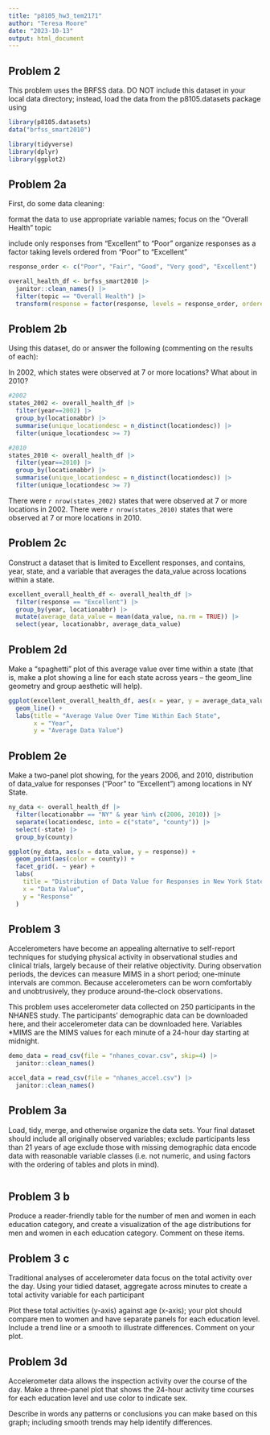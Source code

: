 ```yaml
---
title: "p8105_hw3_tem2171"
author: "Teresa Moore"
date: "2023-10-13"
output: html_document
---
```

## Problem 2
This problem uses the BRFSS data. DO NOT include this dataset in your local data directory; instead, load the data from the p8105.datasets package using

```r
library(p8105.datasets)
data("brfss_smart2010")

library(tidyverse)
library(dplyr)
library(ggplot2)
```

## Problem 2a
First, do some data cleaning:

format the data to use appropriate variable names;
focus on the “Overall Health” topic

include only responses from “Excellent” to “Poor”
organize responses as a factor taking levels ordered from “Poor” to “Excellent”

```r
response_order <- c("Poor", "Fair", "Good", "Very good", "Excellent")

overall_health_df <- brfss_smart2010 |>
  janitor::clean_names() |>
  filter(topic == "Overall Health") |>
  transform(response = factor(response, levels = response_order, ordered = TRUE))

```


## Problem 2b
Using this dataset, do or answer the following (commenting on the results of each):

In 2002, which states were observed at 7 or more locations? What about in 2010?

```r
#2002
states_2002 <- overall_health_df |>
  filter(year==2002) |>
  group_by(locationabbr) |>
  summarise(unique_locationdesc = n_distinct(locationdesc)) |>
  filter(unique_locationdesc >= 7)

#2010
states_2010 <- overall_health_df |>
  filter(year==2010) |>
  group_by(locationabbr) |>
  summarise(unique_locationdesc = n_distinct(locationdesc)) |>
  filter(unique_locationdesc >= 7)

```

There were `r nrow(states_2002)` states that were observed at 7 or more locations in 2002.
There were `r nrow(states_2010)` states that were observed at 7 or more locations in 2010.

## Problem 2c
Construct a dataset that is limited to Excellent responses, and contains, year, state, and a variable that averages the data_value across locations within a state.

```r
excellent_overall_health_df <- overall_health_df |>
  filter(response == "Excellent") |>
  group_by(year, locationabbr) |>
  mutate(average_data_value = mean(data_value, na.rm = TRUE)) |>
  select(year, locationabbr, average_data_value)
```


## Problem 2d
Make a “spaghetti” plot of this average value over time within a state (that is, make a plot showing a line for each state across years – the geom_line geometry and group aesthetic will help).

```r
ggplot(excellent_overall_health_df, aes(x = year, y = average_data_value, group = locationabbr, color = locationabbr)) +
  geom_line() +
  labs(title = "Average Value Over Time Within Each State",
       x = "Year",
       y = "Average Data Value")
```


## Problem 2e
Make a two-panel plot showing, for the years 2006, and 2010, distribution of data_value for responses (“Poor” to “Excellent”) among locations in NY State.

```r
ny_data <- overall_health_df |>
  filter(locationabbr == "NY" & year %in% c(2006, 2010)) |>
  separate(locationdesc, into = c("state", "county")) |>
  select(-state) |>
  group_by(county)

ggplot(ny_data, aes(x = data_value, y = response)) +
  geom_point(aes(color = county)) +
  facet_grid(. ~ year) +
  labs(
    title = "Distribution of Data Value for Responses in New York State",
    x = "Data Value",
    y = "Response"
  )
```

## Problem 3

Accelerometers have become an appealing alternative to self-report techniques for studying physical activity in observational studies and clinical trials, largely because of their relative objectivity. During observation periods, the devices can measure MIMS in a short period; one-minute intervals are common. Because accelerometers can be worn comfortably and unobtrusively, they produce around-the-clock observations.

This problem uses accelerometer data collected on 250 participants in the NHANES study. The participants’ demographic data can be downloaded here, and their accelerometer data can be downloaded here. Variables *MIMS are the MIMS values for each minute of a 24-hour day starting at midnight.

```r
demo_data = read_csv(file = "nhanes_covar.csv", skip=4) |>
  janitor::clean_names()

accel_data = read_csv(file = "nhanes_accel.csv") |>
  janitor::clean_names()
```

## Problem 3a
Load, tidy, merge, and otherwise organize the data sets. Your final dataset should include all originally observed variables; 
exclude participants less than 21 years of age
exclude those with missing demographic data
encode data with reasonable variable classes (i.e. not numeric, and using factors with the ordering of tables and plots in mind).

```r

```


## Problem 3 b
Produce a reader-friendly table for the number of men and women in each education category, and create a visualization of the age distributions for men and women in each education category. Comment on these items.

## Problem 3 c
Traditional analyses of accelerometer data focus on the total activity over the day. Using your tidied dataset, 
aggregate across minutes to create a total activity variable for each participant

Plot these total activities (y-axis) against age (x-axis); your plot should compare men to women and have separate panels for each education level.
Include a trend line or a smooth to illustrate differences. 
Comment on your plot.

## Problem 3d
Accelerometer data allows the inspection activity over the course of the day. Make a three-panel plot that shows the 24-hour activity time courses for each education level and use color to indicate sex. 

Describe in words any patterns or conclusions you can make based on this graph; including smooth trends may help identify differences.